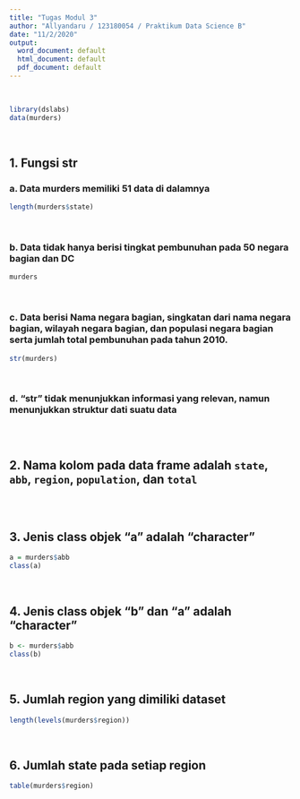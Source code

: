 ```yaml
---
title: "Tugas Modul 3"
author: "Allyandaru / 123180054 / Praktikum Data Science B"
date: "11/2/2020"
output:
  word_document: default
  html_document: default
  pdf_document: default
---
```


<br/>
```r
library(dslabs)
data(murders)

```

<br/>

## 1. Fungsi str
### a. Data murders memiliki 51 data di dalamnya

```r
length(murders$state)
```
<br/>

### b. Data tidak hanya berisi tingkat pembunuhan pada 50 negara bagian dan DC

```r
murders
```
<br/>

### c. Data berisi Nama negara bagian, singkatan dari nama negara bagian, wilayah negara bagian, dan populasi negara bagian serta jumlah total pembunuhan pada tahun 2010.

```r
str(murders)
```
<br/>

### d. "str" tidak menunjukkan informasi yang relevan, namun menunjukkan struktur dati suatu data
```r
```

<br/>

## 2. Nama kolom pada data frame adalah `state`, `abb`, `region`, `population`, dan `total`
```r
```

<br/>

## 3. Jenis class objek "a" adalah "character"
```r
a = murders$abb
class(a)
```

<br/>

## 4. Jenis class objek "b" dan "a" adalah "character"
```r
b <- murders$abb
class(b)
```

<br/>

## 5. Jumlah region yang dimiliki dataset
```r
length(levels(murders$region))
```

<br/>

## 6. Jumlah state pada setiap region
```r
table(murders$region)
```